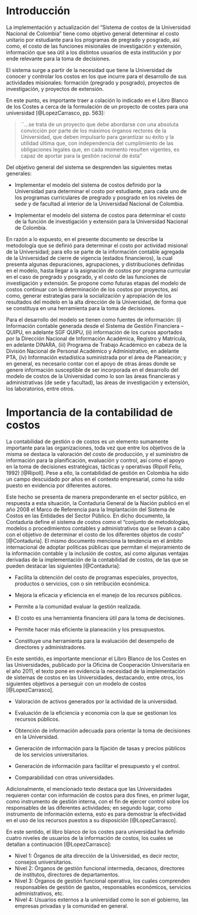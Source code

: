 # Introducción {#sec-intro .unnumbered}

La implementación y actualización del "Sistema de costos de la Universidad Nacional de Colombia" tiene como objetivo general determinar el costo unitario por estudiante para los programas de pregrado y posgrado, así como, el costo de las funciones misionales de investigación y extensión, información que sea útil a los distintos usuarios de esta institución y por ende relevante para la toma de decisiones.

El sistema surge a partir de la necesidad que tiene la Universidad de conocer y controlar los costos en los que incurre para el desarrollo de sus actividades misionales: formación (pregrado y posgrado), proyectos de investigación, y proyectos de extensión.

En este punto, es importante traer a colación lo indicado en el Libro Blanco de los Costes a cerca de la formulación de un proyecto de costes para una universidad [@LopezCarrasco, pp. 563]:

> \`\`...se trata de un proyecto que debe abordarse con una absoluta convicción por parte de los máximos órganos rectores de la Universidad, que deben impulsarlo para garantizar su éxito y la utilidad última que, con independencia del cumplimiento de las obligaciones legales que, en cada momento resulten vigentes, es capaz de aportar para la gestión racional de ésta"

Del objetivo general del sistema se desprenden las siguientes metas generales:

-   Implementar el modelo del sistema de costos definido por la Universidad para determinar el costo por estudiante, para cada uno de los programas curriculares de pregrado y posgrado en los niveles de sede y de facultad al interior de la Universidad Nacional de Colombia.

-   Implementar el modelo del sistema de costos para determinar el costo de la función de investigación y extensión para la Universidad Nacional de Colombia.

En razón a lo expuesto, en el presente documento se describe la metodología que se definió para determinar el costo por actividad misional de la Universidad; para ello se parte de la información contable agregada de la Universidad de cierre de vigencia (estados financieros), la cual presenta algunas depuraciones, agrupaciones, y distribuciones definidas en el modelo, hasta llegar a la asignación de costos por programa curricular en el caso de pregrado y posgrado, y el costo de las funciones de investigación y extensión. Se propone como futuras etapas del modelo de costos continuar con la determinación de los costos por proyectos, así como, generar estrategias para la socialización y apropiación de los resultados del modelo en la alta dirección de la Universidad, de forma que se constituya en una herramienta para la toma de decisiones.

Para el desarrollo del modelo se tienen como fuentes de información: (i) Información contable generada desde el Sistema de Gestión Financiera --QUIPU, en adelante SGF QUIPU, (ii) información de los cursos aportados por la Dirección Nacional de Información Académica, Registro y Matrícula, en adelante DINARA, (iii) Programa de Trabajo Académico en cabeza de la División Nacional de Personal Académico y Administrativo, en adelante PTA, (iv) Información estadística suministrada por el área de Planeación; y en general, es necesario contar con el apoyo de otras áreas donde se genere información susceptible de ser incorporada en el desarrollo del modelo de costos de la Universidad como lo son las áreas financieras y administrativas (de sede y facultad), las áreas de investigación y extensión, los laboratorios, entre otros.

# Importancia de la contabilidad de costos {#sec-importancia .unnumbered}

La contabilidad de gestión o de costos es un elemento sumamente importante para las organizaciones, toda vez que entre los objetivos de la misma se destaca la valoración del costo de producción, y el suministro de información para la planificación, evaluación y control, así como el apoyo en la toma de decisiones estratégicas, tácticas y operativas (Ripoll Feliu, 1992) [@Ripoll]. Pese a ello, la contabilidad de gestión en Colombia ha sido un campo descuidado por años en el contexto empresarial, como ha sido puesto en evidencia por diferentes autores.

Este hecho se presenta de manera preponderante en el sector público, en respuesta a esta situación, la Contaduría General de la Nación publicó en el año 2008 el Marco de Referencia para la Implantación del Sistema de Costos en las Entidades del Sector Público. En dicho documento, la Contaduría define el sistema de costos como el "conjunto de metodologías, modelos o procedimientos contables y administrativos que se llevan a cabo con el objetivo de determinar el costo de los diferentes objetos de costo" [@Contaduria]. El mismo documento menciona la tendencia en el ámbito internacional de adoptar políticas públicas que permitan el mejoramiento de la información contable y la inclusión de costos, así como algunas ventajas derivadas de la implementación de la contabilidad de costos, de las que se pueden destacar las siguientes [@Contaduria]:

-   Facilita la obtención del costo de programas especiales, proyectos, productos o servicios, con o sin retribución económica.

-   Mejora la eficacia y eficiencia en el manejo de los recursos públicos.

-   Permite a la comunidad evaluar la gestión realizada.

-   El costo es una herramienta financiera útil para la toma de decisiones.

-   Permite hacer más eficiente la planeación y los presupuestos.

-   Constituye una herramienta para la evaluación del desempeño de directores y administradores.

En este sentido, es importante mencionar el Libro Blanco de los Costes en las Universidades, publicado por la Oficina de Cooperación Universitaria en el año 2011, el texto pone en evidencia la necesidad de la implementación de sistemas de costos en las Universidades, destacando, entre otros, los siguientes objetivos a perseguir con un modelo de costos [@LopezCarrasco].

-   Valoración de activos generados por la actividad de la universidad.

-   Evaluación de la eficiencia y economía con la que se gestionan los recursos públicos.

-   Obtención de información adecuada para orientar la toma de decisiones en la Universidad.

-   Generación de información para la fijación de tasas y precios públicos de los servicios universitarios.

-   Generación de información para facilitar el presupuesto y el control.

-   Comparabilidad con otras universidades.

Adicionalmente, el mencionado texto destaca que las Universidades requieren contar con información de costos para dos fines, en primer lugar, como instrumento de gestión interna, con el fin de ejercer control sobre los responsables de las diferentes actividades; en segundo lugar, como instrumento de información externa, esto es para demostrar la efectividad en el uso de los recursos puestos a su disposición [@LopezCarrasco].

En este sentido, el libro blanco de los costes para universidad ha definido cuatro niveles de usuarios de la información de costos, los cuales se detallan a continuación [@LopezCarrasco]:

-   Nivel 1: Órganos de alta dirección de la Universidad, es decir rector, consejos universitarios.
-   Nivel 2: Órganos de gestión funcional intermedia, decanos, directores de institutos, directores de departamentos.
-   Nivel 3: Órganos de gestión funcional operativa, los cuales comprenden responsables de gestión de gastos, responsables económicos, servicios administrativos, etc.
-   Nivel 4: Usuarios externos a la universidad como lo son el gobierno, las empresas privadas y la comunidad en general.
